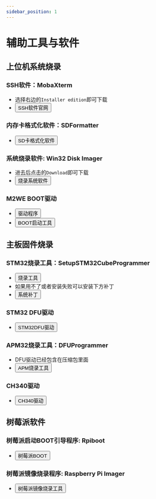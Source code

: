 ```yaml
---
sidebar_position: 1
---
```



# 辅助工具与软件

## **上位机系统烧录**

### SSH软件：MobaXterm
* 选择右边的`Installer edition`即可下载
* <Button variant="contained" disableElevation href="https://mobaxterm.mobatek.net/download-home-edition.html">SSH软件官网</Button>

### 内存卡格式化软件：SDFormatter
* <Button variant="contained" disableElevation href="https://www.waveshare.net/w/upload/d/d7/Panasonic_SDFormatter.zip">SD卡格式化软件</Button>

### 系统烧录软件: Win32 Disk Imager
* 进去后点击的`Download`即可下载
* <Button variant="contained" disableElevation href="https://sourceforge.net/projects/win32diskimager/">烧录系统软件</Button>

### M2WE BOOT驱动
* <Button variant="contained" disableElevation href="https://cdn.mellow.klipper.cn/Utils/zadig-2.7.exe">驱动程序</Button>
* <Button variant="contained" disableElevation href="https://cdn.mellow.klipper.cn/Utils/zadig-2.7.exe">BOOT启动工具</Button>

## **主板固件烧录**

### STM32烧录工具：SetupSTM32CubeProgrammer
* <Button variant="contained" disableElevation href="https://cdn.mellow.klipper.cn/EXE/SetupSTM32CubeProgrammer_win64.zip">烧录工具</Button>
* 如果用不了或者安装失败可以安装下方补丁
* <Button variant="contained" disableElevation href="https://cdn.mellow.klipper.cn/EXE/%E5%BE%AE%E8%BD%AF%E5%B8%B8%E7%94%A8%E8%BF%90%E8%A1%8C%E5%BA%93%E5%90%88%E9%9B%86.zip">系统补丁</Button>

### STM32 DFU驱动
* <Button variant="contained" disableElevation href="https://cdn.mellow.klipper.cn/EXE/STM32DFU.zip">STM32DFU驱动</Button>

### APM32烧录工具：DFUProgrammer
* DFU驱动已经包含在压缩包里面
* <Button variant="contained" disableElevation href="https://cdn.mellow.klipper.cn/EXE/DFUProgrammer.zip">APM烧录工具</Button>

### CH340驱动
* <Button variant="contained" disableElevation href="https://cdn.mellow.klipper.cn/EXE/CH340.zip">CH340驱动</Button>

## **树莓派软件**

### 树莓派启动BOOT引导程序: Rpiboot
* <Button variant="contained" disableElevation href="https://files.waveshare.net/wiki/w/upload/f/f3/Rpiboot_setup.zip">树莓派BOOT</Button>

### 树莓派镜像烧录程序: Raspberry Pi Imager
* <Button variant="contained" disableElevation href="https://www.raspberrypi.com/software/)">树莓派镜像烧录工具</Button>
